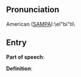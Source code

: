 == Pronunciation ==

American ([[SAMPA]]):\eI"bi"ti\

== Entry ==

'''Part of speech''': 

'''Definition''':